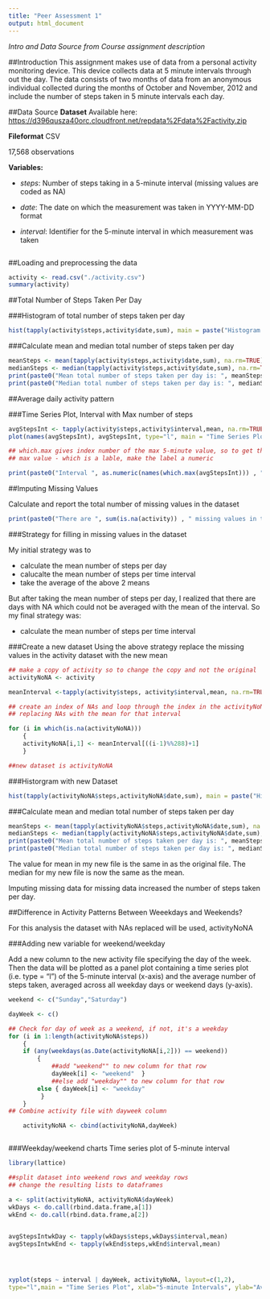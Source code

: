 ```yaml
---
title: "Peer Assessment 1"
output: html_document
---
```


_Intro and Data Source from Course assignment description_

##Introduction
This assignment makes use of data from a personal activity monitoring device. This device collects data at 5 minute intervals through out the day. The data consists of two months of data from an anonymous individual collected during the months of October and November, 2012 and include the number of steps taken in 5 minute intervals each day.

##Data Source
**Dataset** Available here: [https://d396qusza40orc.cloudfront.net/repdata%2Fdata%2Factivity.zip](https://d396qusza40orc.cloudfront.net/repdata%2Fdata%2Factivity.zip)

**Fileformat** CSV

17,568 observations

**Variables:**

* _steps_: Number of steps taking in a 5-minute interval (missing values are coded as NA)

* _date_: The date on which the measurement was taken in YYYY-MM-DD format

* _interval_: Identifier for the 5-minute interval in which measurement was taken


```r
```

##Loading and preprocessing the data
```r
activity <- read.csv("./activity.csv")
summary(activity)
```

##Total Number of Steps Taken Per Day

###Histogram of total number of steps taken per day
```r
hist(tapply(activity$steps,activity$date,sum), main = paste("Histogram of Total Number of Steps Taken per Day"), xlab="Sum of Steps")
```


###Calculate mean and median total number of steps taken per day
```r
meanSteps <- mean(tapply(activity$steps,activity$date,sum), na.rm=TRUE)
medianSteps <- median(tapply(activity$steps,activity$date,sum), na.rm=TRUE)
print(paste0("Mean total number of steps taken per day is: ", meanSteps), digits = 2)
print(paste0("Median total number of steps taken per day is: ", medianSteps))
```

##Average daily activity pattern

###Time Series Plot, Interval with Max number of steps
```r

avgStepsInt <- tapply(activity$steps,activity$interval,mean, na.rm=TRUE)
plot(names(avgStepsInt), avgStepsInt, type="l", main = "Time Series Plot", xlab="5-minute Intervals", ylab="Avg Steps")

## which.max gives index number of the max 5-minute value, so to get the
## max value - which is a lable, make the label a numeric

print(paste0("Interval ", as.numeric(names(which.max(avgStepsInt))) , " contains the maximum number of steps."))

```

##Imputing Missing Values

Calculate and report the total number of missing values in the dataset

```r

print(paste0("There are ", sum(is.na(activity)) , " missing values in the dataset."))

```

###Strategy for filling in missing values in the dataset

My initial strategy was to 

* calculate the mean number of steps per day
* calucalte the mean number of steps per time interval
* take the average of the above 2 means

But after taking the mean number of steps per day, I realized that there are days with NA which could not be averaged with the mean of the interval. So my final strategy was:

* calculate the mean number of steps per time interval

###Create a new dataset
Using the above strategy replace the missing values in the activity dataset with the new mean

```r

## make a copy of activity so to change the copy and not the original
activityNoNA <- activity

meanInterval <-tapply(activity$steps, activity$interval,mean, na.rm=TRUE)

## create an index of NAs and loop through the index in the activityNoNA file
## replacing NAs with the mean for that interval

for (i in which(is.na(activityNoNA)))
    {
    activityNoNA[i,1] <- meanInterval[((i-1)%%288)+1]
    }

##new dataset is activityNoNA

```

###Historgram with new Dataset
```r
hist(tapply(activityNoNA$steps,activityNoNA$date,sum), main = paste("Histogram of Total Number of Steps Taken per Day"), xlab="Sum of Steps")
```


###Calculate mean and median total number of steps taken per day
```r
meanSteps <- mean(tapply(activityNoNA$steps,activityNoNA$date,sum), na.rm=TRUE)
medianSteps <- median(tapply(activityNoNA$steps,activityNoNA$date,sum), na.rm=TRUE)
print(paste0("Mean total number of steps taken per day is: ", meanSteps), digits = 2)
print(paste0("Median total number of steps taken per day is: ", medianSteps))
```

The value for mean in my new file is the same in as the original file. The median for my new file is now the same as the mean. 

Imputing missing data for missing data increased the number of steps taken per day. 

##Difference in Activity Patterns Between Weeekdays and Weekends?

For this analysis the dataset with NAs replaced will be used, activityNoNA

###Adding new variable for weekend/weekday

Add a new column to the new activity file specifying the day of the week.
Then the data will be plotted as a panel plot containing a time series plot (i.e. type = "l") of the 5-minute interval (x-axis) and the average number of steps taken, averaged across all weekday days or weekend days (y-axis).


``` r

weekend <- c("Sunday","Saturday")

dayWeek <- c()

## Check for day of week as a weekend, if not, it's a weekday
for (i in 1:length(activityNoNA$steps))
    {
    if (any(weekdays(as.Date(activityNoNA[i,2])) == weekend)) 
        {
            ##add "weekend"" to new column for that row
            dayWeek[i] <- "weekend"  }
            ##else add "weekday"" to new column for that row
        else { dayWeek[i] <- "weekday"
         }
    }
## Combine activity file with dayweek column

    activityNoNA <- cbind(activityNoNA,dayWeek)



```

###Weekday/weekend charts
Time series plot of 5-minute interval

``` r

library(lattice)

##split dataset into weekend rows and weekday rows
## change the resulting lists to dataframes

a <- split(activityNoNA, activityNoNA$dayWeek)
wkDays <- do.call(rbind.data.frame,a[1])
wkEnd <- do.call(rbind.data.frame,a[2])

    
avgStepsIntwkDay <- tapply(wkDays$steps,wkDays$interval,mean)
avgStepsIntwkEnd <- tapply(wkEnd$steps,wkEnd$interval,mean)




xyplot(steps ~ interval | dayWeek, activityNoNA, layout=c(1,2),
type="l",main = "Time Series Plot", xlab="5-minute Intervals", ylab="Avg Steps")




```

